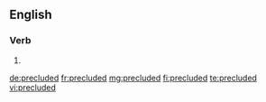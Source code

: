 ==English==

===Verb===
{{head|en|verb form}}

# {{en-past of|preclude}}

[[de:precluded]]
[[fr:precluded]]
[[mg:precluded]]
[[fi:precluded]]
[[te:precluded]]
[[vi:precluded]]